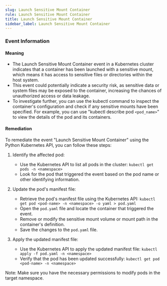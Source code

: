 ```yaml
--- 
slug: Launch Sensitive Mount Container
rule: Launch Sensitive Mount Container
title: Launch Sensitive Mount Container
sidebar_label: Launch Sensitive Mount Container
---
```

                   


### Event Information

#### Meaning

- The Launch Sensitive Mount Container event in a Kubernetes cluster indicates that a container has been launched with a sensitive mount, which means it has access to sensitive files or directories within the host system.
- This event could potentially indicate a security risk, as sensitive data or system files may be exposed to the container, increasing the chances of unauthorized access or data leakage.
- To investigate further, you can use the kubectl command to inspect the container's configuration and check if any sensitive mounts have been specified. For example, you can use "kubectl describe pod `<pod_name>`" to view the details of the pod and its containers.

#### Remediation

To remediate the event "Launch Sensitive Mount Container" using the Python Kubernetes API, you can follow these steps:

1. Identify the affected pod:
   - Use the Kubernetes API to list all pods in the cluster: `kubectl get pods -n <namespace>`
   - Look for the pod that triggered the event based on the pod name or other identifying information.

2. Update the pod's manifest file:
   - Retrieve the pod's manifest file using the Kubernetes API: `kubectl get pod <pod-name> -n <namespace> -o yaml > pod.yaml`
   - Open the `pod.yaml` file and locate the container that triggered the event.
   - Remove or modify the sensitive mount volume or mount path in the container's definition.
   - Save the changes to the `pod.yaml` file.

3. Apply the updated manifest file:
   - Use the Kubernetes API to apply the updated manifest file: `kubectl apply -f pod.yaml -n <namespace>`
   - Verify that the pod has been updated successfully: `kubectl get pod <pod-name> -n <namespace>`

Note: Make sure you have the necessary permissions to modify pods in the target namespace.

 